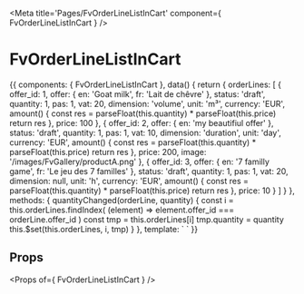 
<Meta title='Pages/FvOrderLineListInCart' component={ FvOrderLineListInCart } />

# FvOrderLineListInCart

<Canvas>
<Story name='Common' height='150px'>{{
  components: { FvOrderLineListInCart },
  data() {
    return {
      orderLines: [
        {
          offer_id: 1,
          offer: {
            en: 'Goat milk',
            fr: 'Lait de chêvre'
          },
          status: 'draft',
          quantity: 1,
          pas: 1,
          vat: 20,
          dimension: 'volume',
          unit: 'm³',
          currency: 'EUR',
          amount() {
            const res = parseFloat(this.quantity) * parseFloat(this.price)
            return res
          },
          price: 100
        },
        {
          offer_id: 2,
          offer: {
            en: 'my beautifiul offer'
          },
          status: 'draft',
          quantity: 1,
          pas: 1,
          vat: 10,
          dimension: 'duration',
          unit: 'day',
          currency: 'EUR',
          amount() {
            const res = parseFloat(this.quantity) * parseFloat(this.price)
            return res
          },
          price: 200,
          image: '/images/FvGallery/productA.png'
        },
        {
          offer_id: 3,
          offer: {
            en: '7 familly game',
            fr: 'Le jeu des 7 familles'
          },
          status: 'draft',
          quantity: 1,
          pas: 1,
          vat: 20,
          dimension: null,
          unit: 'h',
          currency: 'EUR',
          amount() {
            const res = parseFloat(this.quantity) * parseFloat(this.price)
            return res
          },
          price: 10
        }
      ]
    }
  },
  methods: {
    quantityChanged(orderLine, quantity) {
      const i = this.orderLines.findIndex(
        (element) => element.offer_id === orderLine.offer_id
      )
      const tmp = this.orderLines[i]
      tmp.quantity = quantity
      this.$set(this.orderLines, i, tmp)
    }
  },
  template: `<FvOrderLineListInCart
    :orderLines="orderLines"
    @orderLinesInCart:quantityChanged="quantityChanged"
  >
  </FvOrderLineListInCart>`
}}</Story>
</Canvas>

## Props

<Props of={ FvOrderLineListInCart } />
